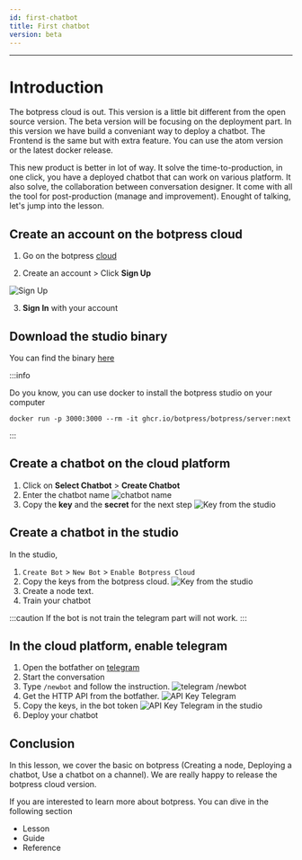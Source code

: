 ```yaml
---
id: first-chatbot
title: First chatbot
version: beta
---
```


--------------------

# Introduction

The botpress cloud is out. This version is a little bit different from the open source version. The beta version will be focusing on the deployment part. In this version we have build a conveniant way to deploy a chatbot. The Frontend is the same but with extra feature. You can use the atom version or the latest docker release. 

This new product is better in lot of way. It solve the time-to-production, in one click, you have a deployed chatbot that can work on various platform. It also solve, the collaboration between conversation designer. It come with all the tool for post-production (manage and improvement). Enought of talking, let's jump into the lesson. 


## Create an account on the botpress cloud

1. Go on the botpress [cloud](https://app.botpress.dev)

2. Create an account > Click **Sign Up**

![Sign Up](/assets/cloud/login.png)

3. **Sign In** with your account

## Download the studio binary

You can find the binary [here]()

:::info

Do you know, you can use docker to install the botpress studio on your computer
```
docker run -p 3000:3000 --rm -it ghcr.io/botpress/botpress/server:next
```
:::

## Create a chatbot on the cloud platform

1. Click on **Select Chatbot** > **Create Chatbot**
2. Enter the chatbot name
![chatbot name](/assets/cloud/first-chatbot.jpg)
3. Copy the **key** and the **secret** for the next step
![Key from the studio](/assets/cloud/cloud-key.png)

## Create a chatbot in the studio

In the studio,  

1. `Create Bot` > `New Bot` > `Enable Botpress Cloud`
2. Copy the keys from the botpress cloud.
![Key from the studio](/assets/cloud/studio-key.png)
3. Create a node text.
4. Train your chatbot

:::caution
If the bot is not train the telegram part will not work.
:::

## In the cloud platform, enable telegram

1. Open the botfather on [telegram](https://t.me/botfather)
2. Start the conversation
3. Type `/newbot` and follow the instruction.
![telegram /newbot](/assets/cloud/telegram.png)
4. Get the HTTP API from the botfather.
![API Key Telegram](/assets/cloud/api-key-telegram.png)
5. Copy the keys, in the bot token 
![API Key Telegram in the studio](/assets/cloud/api-key-telegram-studio.png)
6. Deploy your chatbot

## Conclusion

In this lesson, we cover the basic on botpress (Creating a node, Deploying a chatbot, Use a chatbot on a channel). We are really happy to release the botpress cloud version. 

If you are interested to learn more about botpress. You can dive in the following section 

- Lesson
- Guide
- Reference
